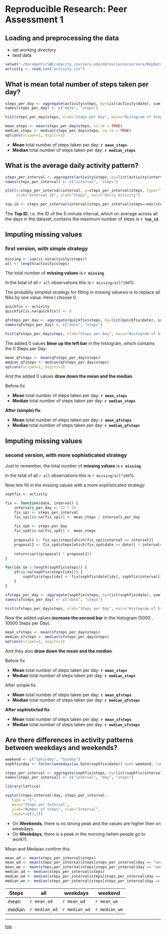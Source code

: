 # Reproducible Research: Peer Assessment 1

## Loading and preprocessing the data

* set working directory 
* laod data

```r
setwd("~/Documents/SWE/udacity_coursera_edx/datasciencecoursera/RepData_PeerAssessment1/")
activity <- read.csv("activity.csv")
```


## What is mean total number of steps taken per day?

```r
steps_per_day <- aggregate(activity$steps, by=list(activity$date), sum)
names(steps_per_day) <- c("date", "steps")
```

```r
hist(steps_per_day$steps, xlab="Steps per Day", main="Histogram of Steps per Day")
```

```r
mean_steps <- mean(steps_per_day$steps, na.rm = TRUE)
median_steps <- median(steps_per_day$steps, na.rm = TRUE)
options(scipen=1, digits=1)
```

- **Mean** total number of steps taken per day: **`r mean_steps`**
- **Median** total number of steps taken per day: **`r median_steps`**


## What is the average daily activity pattern?

```r
steps_per_interval <- aggregate(activity$steps, by=list(activity$interval), mean, na.rm = TRUE)
names(steps_per_interval) <- c("interval", "steps")
```

```r
plot(x=steps_per_interval$interval, y=steps_per_interval$steps, type="l",
     xlab="Interval ID", ylab="Steps", main="Daily Activity")
```

```r
top_id <- steps_per_interval$interval[steps_per_interval$steps==max(steps_per_interval$steps)]
```
The **Top ID**, i.e. the ID of the 5-minute interval, which on average across all the days in the dataset, contains the maximum number of steps is **`r top_id`**.


## Imputing missing values 
### first version, with simple strategy 

```r
missing <- sum(is.na(activity$steps))
all <- length(activity$steps)
```
The total number of **missing values** is **`r missing`**.

In the total of all `r all` observations this is `r missing/all*100`%.

The probabliy simplest strategy for filling in missing valuesis 
is to replace all NAs by one value. Here I choose 0. 

```r
quickfix <- activity
quickfix[is.na(quickfix)] <- 0

qfsteps_per_day <- aggregate(quickfix$steps, by=list(quickfix$date), sum)
names(qfsteps_per_day) <- c("date", "steps")
```

```r
hist(qfsteps_per_day$steps, xlab="Steps per Day", main="Histogram of Steps per Day")
```

The added 0 values **blow up the left bar** in the histogram, which contains the 0 Steps per Day.

```r
mean_qfsteps <- mean(qfsteps_per_day$steps)
median_qfsteps <- median(qfsteps_per_day$steps)
options(scipen=1, digits=1)
```

And the added 0 values **draw down the mean and the median**. 

Before fix

- **Mean** total number of steps taken per day: **`r mean_steps`**
- **Median** total number of steps taken per day: **`r median_steps`**

**After (simple) fix**

- **Mean** total number of steps taken per day: **`r mean_qfsteps`**
- **Median** total number of steps taken per day: **`r median_qfsteps`**


## Imputing missing values 
### second version, with more sophisticated strategy 

Just to remember,
the total number of **missing values** is **`r missing`**.

In the total of all `r all` observations this is `r missing/all*100`%.

Now lets fill in the missing values with a more sophisticated strategy: 

```r
sophfix <- activity

fix <- function(date, interval) {
    intervals_per_day <- 12 * 24
    fix_spi <- steps_per_interval
    fix_spi[is.na(fix_spi)] <- mean_steps / intervals_per_day
    
    fix_spd <- steps_per_day
    fix_spd[is.na(fix_spd)] <- mean_steps
    
    proposal1 <- fix_spi$steps[which(fix_spi$interval == interval)]
    proposal2 <- fix_spd$steps[which(fix_spd$date == date)] / intervals_per_day
    
    return(sqrt(proposal1 * proposal2))
}

for(idx in 1:length(sophfix$steps)) {
    if(is.na(sophfix$steps[idx])) {
        sophfix$steps[idx] <- fix(sophfix$date[idx], sophfix$interval[idx])
    }
}

sfsteps_per_day <- aggregate(sophfix$steps, by=list(sophfix$date), sum)
names(sfsteps_per_day) <- c("date", "steps")
```

```r
hist(sfsteps_per_day$steps, xlab="Steps per Day", main="Histogram of Steps per Day")
```

Now the added values **increase the second bar** in the histogram (5000 .. 10000 Steps per Day).

```r
mean_sfsteps <- mean(sfsteps_per_day$steps)
median_sfsteps <- median(sfsteps_per_day$steps)
options(scipen=1, digits=1)
```

And they also **draw down the mean and the median**. 

Before fix

- **Mean** total number of steps taken per day: **`r mean_steps`**
- **Median** total number of steps taken per day: **`r median_steps`**

After simple fix

- **Mean** total number of steps taken per day: **`r mean_qfsteps`**
- **Median** total number of steps taken per day: **`r median_qfsteps`**

**After sophisticted fix**

- **Mean** total number of steps taken per day: **`r mean_sfsteps`**
- **Median** total number of steps taken per day: **`r median_sfsteps`**


## Are there differences in activity patterns between weekdays and weekends?

```r
weekend <- c("Saturday", "Sunday")
sophfix$day <- factor(weekdays(as.Date(sophfix$date)) %in% weekend, labels=c("weekday", "weekend"))

steps_per_interval <- aggregate(sophfix$steps, by=list(sophfix$interval, sophfix$day), mean)
names(steps_per_interval) <- c("interval", "day", "steps")
```

```r
library(lattice) 
```

```r
xyplot(steps~interval|day, steps_per_interval,
   type = "l",
   main="Steps per Interval", 
   ylab="Number of Steps", xlab="Interval",
   layout=c(1,2))
```

- On **Weekends**, there is no strong peak and the values are higher then on weekdays.
- On **Weekdays**, there is a peak in the morning (when people go to work?).

Mean and Medaian confirm this.

```r
mean_ad <- mean(steps_per_interval$steps)
mean_wd <- mean(steps_per_interval$steps[steps_per_interval$day == "weekday"])
mean_we <- mean(steps_per_interval$steps[steps_per_interval$day == "weekend"])
median_ad <- median(steps_per_interval$steps)
median_wd <- median(steps_per_interval$steps[steps_per_interval$day == "weekday"])
median_we <- median(steps_per_interval$steps[steps_per_interval$day == "weekend"])
```

Steps | all  | weekdays | weekend
----- | ---- | -------- | -------
mean  | `r mean_ad`| `r mean_wd` | `r mean_we` 
median | `r median_ad`| `r median_wd`| `r median_we`


<hr>
<a href="#top">top</a>

